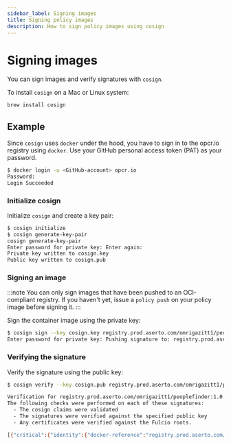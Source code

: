 ```yaml
---
sidebar_label: Signing images
title: Signing policy images
description: How to sign policy images using cosign
---
```


# Signing images

You can sign images and verify signatures with `cosign`.

To install `cosign` on a Mac or Linux system:

```bash
brew install cosign
```

## Example

Since `cosign` uses `docker` under the hood, you have to sign in to the opcr.io registry using `docker`. Use your GitHub personal access token (PAT) as your password.

```bash
$ docker login -u <GitHub-account> opcr.io
Password:
Login Succeeded
```

### Initialize cosign

Initialize `cosign` and create a key pair:

```bash
$ cosign initialize
$ cosign generate-key-pair
cosign generate-key-pair
Enter password for private key: Enter again:
Private key written to cosign.key
Public key written to cosign.pub
```

### Signing an image

:::note
You can only sign images that have been pushed to an OCI-compliant registry.
If you haven't yet, issue a `policy push` on your policy image before signing it.
:::

Sign the container image using the private key:

```bash
$ cosign sign --key cosign.key registry.prod.aserto.com/omrigazitt1/peoplefinder:1.0.0
Enter password for private key: Pushing signature to: registry.prod.aserto.com/omrigazitt1/peoplefinder:sha256-05e6ed84d86f6a252e24f33cb12138d9193780f1d89a1b2ff14ced315fdf8481.sig
```

### Verifying the signature

Verify the signature using the public key:

```bash
$ cosign verify --key cosign.pub registry.prod.aserto.com/omrigazitt1/peoplefinder:1.0.0

Verification for registry.prod.aserto.com/omrigazitt1/peoplefinder:1.0.0 --
The following checks were performed on each of these signatures:
  - The cosign claims were validated
  - The signatures were verified against the specified public key
  - Any certificates were verified against the Fulcio roots.

[{"critical":{"identity":{"docker-reference":"registry.prod.aserto.com/omrigazitt1/peoplefinder"},"image":{"docker-manifest-digest":"sha256:05e6ed84d86f6a252e24f33cb12138d9193780f1d89a1b2ff14ced315fdf8481"},"type":"cosign container image signature"},"optional":null}]
```
